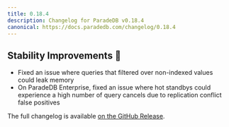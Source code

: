 ```yaml
---
title: 0.18.4
description: Changelog for ParadeDB v0.18.4
canonical: https://docs.paradedb.com/changelog/0.18.4
---
```


## Stability Improvements 💪

- Fixed an issue where queries that filtered over non-indexed values could leak memory
- On ParadeDB Enterprise, fixed an issue where hot standbys could experience a high number of query cancels due to replication conflict false positives

The full changelog is available [on the GitHub Release](https://github.com/paradedb/paradedb/releases/tag/v0.18.4).
